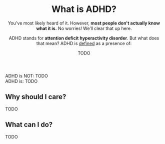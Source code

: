<Meta
  title="What is ADHD? - Neurodiversity Wiki"
  description="ADHD stands for attention deficit hyperactivity disorder. Learn about what it means to have ADHD"
  social="/social/adhd.jpg"
/>

<Header>

# What is ADHD?

You've most likely heard of it. However, **most people don't actually know what it is.** No worries! We’ll clear that up here.

ADHD stands for **attention deficit hyperactivity disorder**. But what does that mean? ADHD is [defined](#todo) as a presence of:

<Definition>
<DefinitionItem summary="TODO">

TODO

</DefinitionItem>
</Definition>

</Header>

<Box>
<div>
<IconHeading url="/icons/cross.svg" alt="Cross icon">ADHD is NOT:</IconHeading>

<Definition>
<DefinitionItem summary="Being lazy">
TODO
</DefinitionItem>
</Definition>
</div>

<div>
<IconHeading url="/icons/check.svg" alt="Check icon">ADHD is:</IconHeading>

<Definition>
<DefinitionItem summary="Having a harder time to focus">TODO</DefinitionItem>
</Definition>
</div>

</Box>

<Section>

## Why should I care?

TODO

</Section>

<Section>

## What can I do?

TODO

</Section>
